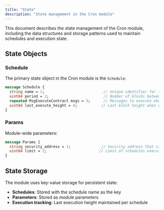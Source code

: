 ```yaml
---
title: "State"
description: "State management in the Cron module"
---
```


This document describes the state management of the Cron module, including the data structures and storage patterns used to maintain schedules and execution state.

## State Objects

### Schedule

The primary state object in the Cron module is the `Schedule`:

```protobuf
message Schedule {
  string name = 1;                           // Unique identifier for the schedule
  uint64 period = 2;                         // Number of blocks between executions
  repeated MsgExecuteContract msgs = 3;      // Messages to execute when triggered
  uint64 last_execute_height = 4;           // Last block height when executed
}
```

### Params

Module-wide parameters:

```protobuf
message Params {
  string security_address = 1;              // Security address that can remove schedules
  uint64 limit = 2;                        // Limit of schedules executed in one block
}
```

## State Storage

The module uses key-value storage for persistent state:

- **Schedules**: Stored with the schedule name as the key
- **Parameters**: Stored as module parameters
- **Execution tracking**: Last execution height maintained per schedule 